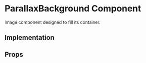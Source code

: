 
<Meta title="Core|Atoms/ParallaxBackground" />

# ParallaxBackground Component

Image component designed to fill its container.

## Implementation

<Preview>
  <Story name="default">
    <div style={{ height: '1000px' }}>
      <ParallaxBackground url="https://live.staticflickr.com/2084/2222523486_5e1894e314_b.jpg" />
    </div>
  </Story>
</Preview>

## Props

<Props of={ParallaxBackground} />
